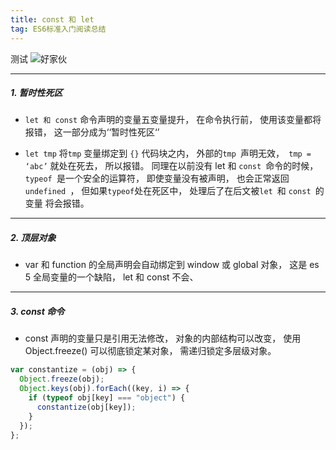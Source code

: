```yaml
---
title: const 和 let
tag: ES6标准入门阅读总结
---
```


测试
![好家伙](https://cdn.jsdelivr.net/gh/XiaoLi-sach/source@main/images/cover1.jpg, "初音")

---

##### **1. 暂时性死区**

- `let 和 const` 命令声明的变量五变量提升， 在命令执行前， 使用该变量都将报错， 这一部分成为‘‘暂时性死区‘’

- `let tmp` 将`tmp` 变量绑定到 `{}` 代码块之内， 外部的`tmp `声明无效，` tmp = ‘abc’` 就处在死去， 所以报错。 同理在以前没有 let 和 `const `命令的时候， `typeof `是一个安全的运算符， 即使变量没有被声明， 也会正常返回 `undefined `， 但如果`typeof`处在死区中， 处理后了在后文被`let `和 `const `的变量 将会报错。

---

##### **2. 顶层对象**

- var 和 function 的全局声明会自动绑定到 window 或 global 对象， 这是 es 5 全局变量的一个缺陷， let 和 const 不会、

---

##### **3. const 命令**

- const 声明的变量只是引用无法修改， 对象的内部结构可以改变， 使用 Object.freeze() 可以彻底锁定某对象， 需递归锁定多层级对象。

```js
var constantize = (obj) => {
  Object.freeze(obj);
  Object.keys(obj).forEach((key, i) => {
    if (typeof obj[key] === "object") {
      constantize(obj[key]);
    }
  });
};
```